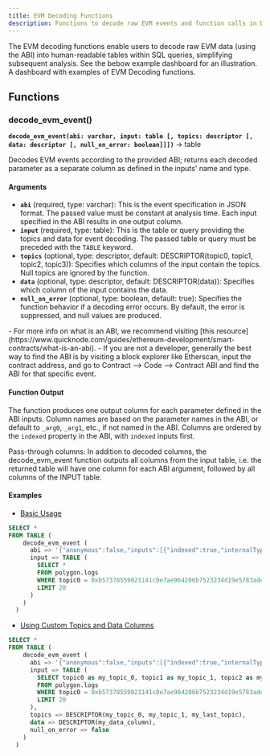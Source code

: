 ```yaml
---
title: EVM Decoding Functions
description: Functions to decode raw EVM events and function calls in DuneSQL.
---
```


The EVM decoding functions enable users to decode raw EVM data (using the ABI) into human-readable tables within SQL queries, simplifying subsequent analysis. See the bebow example dashboard for an illustration.
<CardGroup cols={1}>
  <Card title="Example Dashboard" icon="chart-simple" href="https://dune.com/dune/evm-decoding-functions">
    A dashboard with examples of EVM Decoding functions.
  </Card>
</CardGroup>

## Functions

### decode_evm_event()

**`decode_evm_event(abi: varchar, input: table [, topics: descriptor [, data: descriptor [, null_on_error: boolean]]])`** → table

Decodes EVM events according to the provided ABI; returns each decoded parameter as a separate column as defined in the inputs' name and type.

#### Arguments

- **`abi`** (required, type: varchar): This is the event specification in JSON format. The passed value must be constant at analysis time. Each input specified in the ABI results in one output column.
- **`input`** (required, type: table): This is the table or query providing the topics and data for event decoding. The passed table or query must be preceded with the `TABLE` keyword.
- **`topics`** (optional, type: descriptor, default: DESCRIPTOR(topic0, topic1, topic2, topic3)): Specifies which columns of the input contain the topics. Null topics are ignored by the function.
- **`data`** (optional, type: descriptor, default: DESCRIPTOR(data)): Specifies which column of the input contains the data.
- **`null_on_error`** (optional, type: boolean, default: true): Specifies the function behavior if a decoding error occurs. By default, the error is suppressed, and null values are produced.

<Tip> 
- For more info on what is an ABI, we recommend visiting [this resource](https://www.quicknode.com/guides/ethereum-development/smart-contracts/what-is-an-abi). 
- If you are not a developer, generally the best way to find the ABI is by visiting a block explorer like Etherscan, input the contract address, and go to Contract --> Code --> Contract ABI and find the ABI for that specific event. 
</Tip>

#### Function Output

The function produces one output column for each parameter defined in the ABI inputs. Column names are based on the parameter names in the ABI, or default to `_arg0`, `_arg1`, etc., if not named in the ABI. Columns are ordered by the `indexed` property in the ABI, with `indexed` inputs first.

<Note> 
Pass-through columns: In addition to decoded columns, the decode_evm_event function outputs all columns from the input table, i.e. the returned table will have one column for each ABI argument, followed by all columns of the INPUT table.
</Note>

#### Examples

- [Basic Usage](https://dune.com/queries/3851471)

```sql
SELECT * 
FROM TABLE (
    decode_evm_event (
      abi => '{"anonymous":false,"inputs":[{"indexed":true,"internalType":"address","name":"buyer","type":"address"},{"indexed":true,"internalType":"address","name":"recipient","type":"address"},{"indexed":false,"internalType":"uint256[]","name":"tokensSoldIds","type":"uint256[]"},{"indexed":false,"internalType":"uint256[]","name":"tokensSoldAmounts","type":"uint256[]"},{"indexed":false,"internalType":"uint256[]","name":"currencyBoughtAmounts","type":"uint256[]"},{"indexed":false,"internalType":"address[]","name":"extraFeeRecipients","type":"address[]"},{"indexed":false,"internalType":"uint256[]","name":"extraFeeAmounts","type":"uint256[]"}],"name":"CurrencyPurchase","type":"event"}',
      input => TABLE (
        SELECT * 
        FROM polygon.logs
        WHERE topic0 = 0xb57378559821141c0e7ae964206b7523234d19e5783ade99b3d665eee495c997
        LIMIT 20
      )
    )
  )
```

- [Using Custom Topics and Data Columns](https://dune.com/queries/3861622)

```sql
SELECT * 
FROM TABLE (
    decode_evm_event (
      abi => '{"anonymous":false,"inputs":[{"indexed":true,"internalType":"address","name":"buyer","type":"address"},{"indexed":true,"internalType":"address","name":"recipient","type":"address"},{"indexed":false,"internalType":"uint256[]","name":"tokensSoldIds","type":"uint256[]"},{"indexed":false,"internalType":"uint256[]","name":"tokensSoldAmounts","type":"uint256[]"},{"indexed":false,"internalType":"uint256[]","name":"currencyBoughtAmounts","type":"uint256[]"},{"indexed":false,"internalType":"address[]","name":"extraFeeRecipients","type":"address[]"},{"indexed":false,"internalType":"uint256[]","name":"extraFeeAmounts","type":"uint256[]"}],"name":"CurrencyPurchase","type":"event"}',
      input => TABLE (
        SELECT topic0 as my_topic_0, topic1 as my_topic_1, topic2 as my_last_topic, data as my_data_column, * 
        FROM polygon.logs
        WHERE topic0 = 0xb57378559821141c0e7ae964206b7523234d19e5783ade99b3d665eee495c997
        LIMIT 20
      ),
      topics => DESCRIPTOR(my_topic_0, my_topic_1, my_last_topic),
      data => DESCRIPTOR(my_data_column),
      null_on_error => false
    )
  )
```


